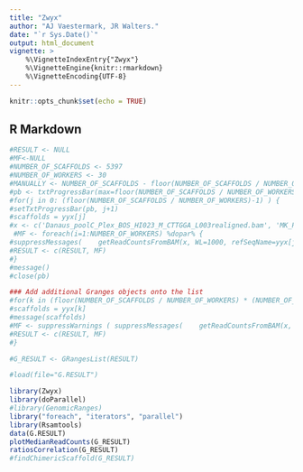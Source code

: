 ---
title: "Zwyx"
author: "AJ Vaestermark, JR Walters."
date: "`r Sys.Date()`"
output: html_document
vignette: >
    %\VignetteIndexEntry{"Zwyx"}
    %\VignetteEngine{knitr::rmarkdown}
    %\VignetteEncoding{UTF-8}
---

```{r setup, include=FALSE}
knitr::opts_chunk$set(echo = TRUE)
```

## R Markdown


```{r }

#RESULT <- NULL
#MF<-NULL
#NUMBER_OF_SCAFFOLDS <- 5397
#NUMBER_OF_WORKERS <- 30
#MANUALLY <- NUMBER_OF_SCAFFOLDS - floor(NUMBER_OF_SCAFFOLDS / NUMBER_OF_WORKERS) * NUMBER_OF_WORKERS
#pb <- txtProgressBar(max=floor(NUMBER_OF_SCAFFOLDS / NUMBER_OF_WORKERS)-1)
#for(j in 0: (floor(NUMBER_OF_SCAFFOLDS / NUMBER_OF_WORKERS)-1) ) {
#setTxtProgressBar(pb, j+1)
#scaffolds = yyx[j]
#x <- c('Danaus_poolC_Plex_BOS_HI023_M_CTTGGA_L003realigned.bam', 'MK_Plex_Mex_1742_F_GATCAG_L002realigned.bam', 'MK_Plex_NJ_116_M_GAGTGG_L008.realigned.bam', 'MK_Plex_StMFL_122_F_ATCACG_L008realigned.bam', 'MK_Plex_StMFL_109_M_ACTTGA_L007realigned.bam', 'MK_Plex_TX_T11_F_GGCTAC_L0013realigned.bam')
 #MF <- foreach(i=1:NUMBER_OF_WORKERS) %dopar% {   
#suppressMessages(    getReadCountsFromBAM(x, WL=1000, refSeqName=yyx[j*NUMBER_OF_WORKERS+i])) }
#RESULT <- c(RESULT, MF)
#}
#message()
#close(pb)

### Add additional Granges objects onto the list
#for(k in (floor(NUMBER_OF_SCAFFOLDS / NUMBER_OF_WORKERS) * (NUMBER_OF_WORKERS) + 1): NUMBER_OF_SCAFFOLDS  ) {
#scaffolds = yyx[k]
#message(scaffolds)
#MF <- suppressWarnings ( suppressMessages(    getReadCountsFromBAM(x, WL=1000, refSeqName=yyx[k])) )
#RESULT <- c(RESULT, MF)
#}

#G_RESULT <- GRangesList(RESULT)

#load(file="G.RESULT")

library(Zwyx)
library(doParallel)
#library(GenomicRanges)
library("foreach", "iterators", "parallel")
library(Rsamtools)
data(G.RESULT)
plotMedianReadCounts(G_RESULT)
ratiosCorrelation(G_RESULT)
#findChimericScaffold(G_RESULT)



```

